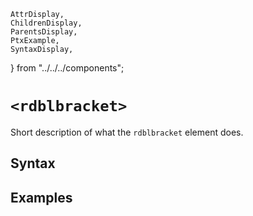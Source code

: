     AttrDisplay,
    ChildrenDisplay,
    ParentsDisplay,
    PtxExample,
    SyntaxDisplay,
} from "../../../components";

# `<rdblbracket>`

Short description of what the `rdblbracket` element does.

## Syntax

<SyntaxDisplay name="rdblbracket" />

## Examples

    